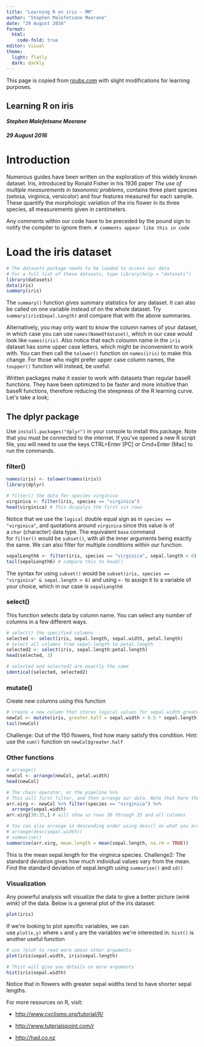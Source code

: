 ---
title: "Learning R on iris - MM"
author: "Stephen Malefetsane Moerane"
date: "29 August 2016"
format: 
  html:
    code-fold: true
editor: visual
theme:
  light: flatly
  dark: darkly
---

This page is copied from [rpubs.com](rpubs.com) with slight modifications for learning purposes.

## **Learning R on iris**

#### ***Stephen Malefetsane Moerane***

#### ***29 August 2016***

# **Introduction**

Numerous guides have been written on the exploration of this widely known dataset. Iris, introduced by Ronald Fisher in his 1936 paper *The use of multiple measurements in taxonomic problems*, contains three plant species (setosa, virginica, versicolor) and four features measured for each sample. These quantify the morphologic variation of the iris flower in its three species, all measurements given in centimeters.

Any comments within our code have to be preceded by the pound sign to notify the compiler to ignore them. `# comments appear like this in code`

# **Load the iris dataset**

```{r}
# The datasets package needs to be loaded to access our data 
# For a full list of these datasets, type library(help = "datasets")
library(datasets)
data(iris)
summary(iris)
```

::: {.callout-tip}

The `summary()` function gives summary statistics for any dataset. It can also be called on one variable instead of on the whole dataset. Try `summary(iris$Sepal.Length)` and compare that with the above summaries.

:::

Alternatively, you may only want to know the column names of your dataset, in which case you can use `names(NameOfdataset)`, which in our case would look like `names(iris)`. Also notice that each coloumn name in the `iris` dataset has some upper case letters, which might be inconvenient to work with. You can then call the `tolower()` function on `names(iris)` to make this change. For those who might prefer upper case column names, the `toupper()` function will instead, be useful.

Written packages make it easier to work with datasets than regular baseR functions. They have been optimized to be faster and more intuitive than baseR functions, therefore reducing the steepness of the R learning curve. Let\'s take a look;

## **The dplyr package**

Use `install.packages("dplyr")` in your console to install this package. Note that you must be connected to the internet. If you\'ve opened a new R script file, you will need to use the keys CTRL+Enter \[PC\] or Cmd+Enter \[Mac\] to run the commands.

### **filter()**

```{r}
names(iris) <- tolower(names(iris))
library(dplyr)
```

```{r}
# filter() the data for species virginica
virginica <- filter(iris, species == "virginica")
head(virginica) # This dispalys the first six rows
```

Notice that we use the `logical` double equal sign as in `species == "virginica"`, and quotations around `virginica` since this value is of a `char` (character) data type. The equivalent `base` command for `filter()` would be `subset()`, with all the inner arguments being exactly the same. We can also filter for multiple conditions within our function.

```{r}
sepalLength6 <- filter(iris, species == "virginica", sepal.length > 6)
tail(sepalLength6) # compare this to head()
```

The syntax for using `subset()` would be `subset(iris, species == "virginica" & sepal.length > 6)` and using `<-` to assign it to a variable of your choice, which in our case is `sepalLength6`

### **select()**

This function selects data by column name. You can select any number of columns in a few different ways.

```{r}
# select() the specified columns
selected <- select(iris, sepal.length, sepal.width, petal.length)
# select all columns from sepal.length to petal.length
selected2 <- select(iris, sepal.length:petal.length)
head(selected, 3)
```

```{r}
# selected and selected2 are exactly the same
identical(selected, selected2)
```

### **mutate()**

Create new columns using this function

```{r}
# create a new column that stores logical values for sepal.width greater than half of sepal.length
newCol <- mutate(iris, greater.half = sepal.width > 0.5 * sepal.length)
tail(newCol)
```

Challenge: Out of the 150 flowers, find how many satisfy this condition. Hint: use the `sum()` function on `newCol$greater.half`

### **Other functions**

```{r}
# arrange()
newCol <- arrange(newCol, petal.width)
head(newCol)
```

```{r}
# The chain operator, or the pipeline %>%
# This will first filter, and then arrange our data. Note that here the order in which you call functions does not matter, but in other cases it might
arr.virg <- newCol %>% filter(species == "virginica") %>%
  arrange(sepal.width)
arr.virg[30:35,] # will show us rows 30 through 35 and all columns
```

```{r}
# You can also arrange in descending order using desc() on what you arrange by
# arrange(desc(sepal.width))
# summarise()
summarise(arr.virg, mean.length = mean(sepal.length, na.rm = TRUE))
```

This is the mean sepal.length for the virginica species. Challenge2: The standard deviation gives how much individual values vary from the mean. Find the standard deviation of sepal.length using `summarise()` and `sd()`

### **Visualization**

Any powerful analysis will visualize the data to give a better picture (*wink wink*) of the data. Below is a general plot of the iris dataset:

```{r}
plot(iris)
```

If we\'re looking to plot specific variables, we can use `plot(x,y)` where `x` and `y` are the variables we\'re interested in. `hist()` is another useful function

```{r}
# use ?plot to read more about other arguments
plot(iris$sepal.width, iris$sepal.length)
```

```{r}
# ?hist will give you details on more arguments
hist(iris$sepal.width)
```

Notice that in flowers with greater sepal widths tend to have shorter sepal lengths.

For more resources on R, visit:

-   <http://www.cyclismo.org/tutorial/R/>

-   <http://www.tutprialspoint.com/r>

-   [http://had.co.nz](http://had.co.nz/)
